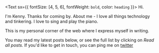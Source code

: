 <Text sx={{ fontSize: [4, 5, 6], fontWeight: `bold`, color: `heading` }}>
  Hi.
</Text>

I'm Kenny. Thanks for coming by. About me - I love all things technology and tinkering. I love to sing and play the piano.

This is my personal corner of the web where I express myself in writing.

You may read my latest posts below, or see the full list by clicking on *Read all posts*. If you'd like to get in touch, you can ping me on <a href="https://twitter.com/johnjacobkenny" target="_blank">twitter</a>